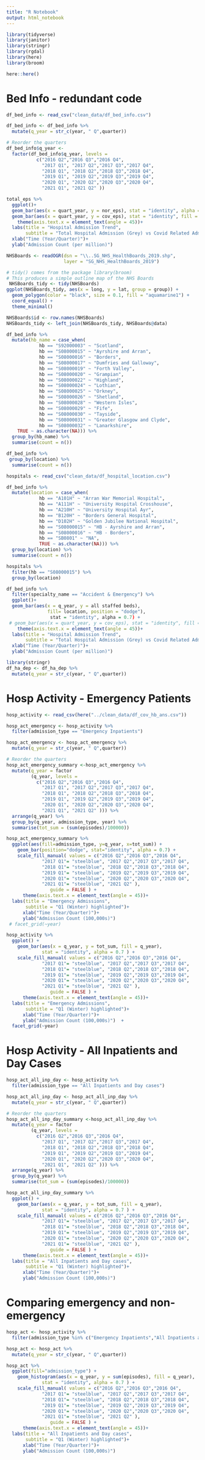 ```yaml
---
title: "R Notebook"
output: html_notebook
---
```

```r
library(tidyverse)
library(janitor)
library(stringr)
library(rgdal)
library(here)
library(broom)
```

```r
here::here()
```

# Bed Info - redundant code
```r
df_bed_info <- read_csv("clean_data/df_bed_info.csv") 
```

```r
df_bed_info <- df_bed_info %>% 
  mutate(q_year = str_c(year, " Q",quarter))
```

```r
# Reorder the quarters
df_bed_info$q_year <-
  factor(df_bed_info$q_year, levels =
           c("2016 Q2","2016 Q3","2016 Q4",
             "2017 Q1", "2017 Q2","2017 Q3","2017 Q4",
             "2018 Q1", "2018 Q2","2018 Q3","2018 Q4",             
             "2019 Q1", "2019 Q2","2019 Q3","2019 Q4",            
             "2020 Q1", "2020 Q2","2020 Q3","2020 Q4",           
             "2021 Q1", "2021 Q2" ))
```

```r
total_eps %>% 
  ggplot()+
  geom_bar(aes(x = quart_year, y = nor_eps), stat = "identity", alpha = 0.7)+
  geom_bar(aes(x = quart_year, y = cov_eps), stat = "identity", fill = "red", alpha = 0.75)+
    theme(axis.text.x = element_text(angle = 45))+
  labs(title = "Hospital Admission Trend",
       subtitle = "Total Hospital Admission (Grey) vs Covid Related Admission(Red)")+
  xlab("Time (Year/Quarter)")+
  ylab("Admission Count (per million)")
```


```r
NHSBoards <- readOGR(dsn = "\\..SG_NHS_HealthBoards_2019.shp", 
                     layer = "SG_NHS_HealthBoards_2019")
```

```r
# tidy() comes from the package library(broom)
# This produces a simple outline map of the NHS Boards
 NHSBoards_tidy <- tidy(NHSBoards)
ggplot(NHSBoards_tidy, aes(x = long, y = lat, group = group)) +
  geom_polygon(color = "black", size = 0.1, fill = "aquamarine1") +
  coord_equal() +
  theme_minimal()
```

```r
NHSBoards$id <- row.names(NHSBoards)
NHSBoards_tidy <- left_join(NHSBoards_tidy, NHSBoards@data)
```

```r
df_bed_info %>% 
  mutate(hb_name = case_when(
	        hb == "S92000003" ~ "Scotland",
	        hb == "S08000015" ~ "Ayrshire and Arran",
	        hb == "S08000016" ~ "Borders",
	        hb == "S08000017" ~ "Dumfries and Galloway",
	        hb == "S08000019" ~ "Forth Valley",
	        hb == "S08000020" ~ "Grampian",
	        hb == "S08000022" ~ "Highland",
	        hb == "S08000024" ~ "Lothian",
	        hb == "S08000025" ~ "Orkney",
	        hb == "S08000026" ~ "Shetland",
	        hb == "S08000028" ~ "Western Isles",
	        hb == "S08000029" ~ "Fife",
	        hb == "S08000030" ~ "Tayside",
        	hb == "S08000031" ~ "Greater Glasgow and Clyde",
	        hb == "S08000032" ~ "Lanarkshire",
	TRUE ~ as.character(NA))) %>% 
  group_by(hb_name) %>% 
  summarise(count = n())
```

```r
df_bed_info %>% 
 group_by(location) %>% 
  summarise(count = n())
```

```r
hospitals <- read_csv("clean_data/df_hospital_location.csv") 
```

```r
df_bed_info %>% 
  mutate(location = case_when(
	        hb == "A101H" ~ "Arran War Memorial Hospital",
	        hb == "A111H" ~ "University Hospital Crosshouse",
	        hb == "A210H" ~ "University Hospital Ayr",
	        hb == "B120H" ~ "Borders General Hospital",
	        hb == "D102H" ~ "Golden Jubilee National Hospital",
	        hb == "S08000015" ~ "HB - Ayrshire and Arran",
	        hb == "S08000016" ~ "HB - Borders",
	        hb == "SB0801" ~ "NA",
        	TRUE ~ as.character(NA))) %>% 
  group_by(location) %>% 
  summarise(count = n())
```

```r
hospitals %>% 
  filter(hb == "S08000015") %>% 
  group_by(location)
```

```r
df_bed_info %>% 
  filter(specialty_name == "Accident & Emergency") %>% 
  ggplot()+
  geom_bar(aes(x = q_year, y = all staffed beds), 
               fill= location, position = "dodge"), 
                stat = "identity", alpha = 0.7) +
 # geom_bar(aes(x = quart_year, y = cov_eps), stat = "identity", fill = "red", alpha = 0.75) +
    theme(axis.text.x = element_text(angle = 45))+
  labs(title = "Hospital Admission Trend",
       subtitle = "Total Hospital Admission (Grey) vs Covid Related Admission(Red)")+
  xlab("Time (Year/Quarter)")+
  ylab("Admission Count (per million)")

```

```r
library(stringr)
df_ha_dep <- df_ha_dep %>% 
  mutate(q_year = str_c(year, " Q",quarter))
```

# Hosp Activity - Emergency Patients

```r
hosp_activity <- read_csv(here("../clean_data/df_cov_hb_ans.csv"))
```

```r
hosp_act_emergency <- hosp_activity %>% 
  filter(admission_type == "Emergency Inpatients")
```

```r
hosp_act_emergency <- hosp_act_emergency %>% 
  mutate(q_year = str_c(year, " Q",quarter))
```

```r
# Reorder the quarters
hosp_act_emergency_summary <-hosp_act_emergency %>% 
  mutate(q_year = factor
         (q_year, levels =
           c("2016 Q2","2016 Q3","2016 Q4",
             "2017 Q1", "2017 Q2","2017 Q3","2017 Q4",
             "2018 Q1", "2018 Q2","2018 Q3","2018 Q4",             
             "2019 Q1", "2019 Q2","2019 Q3","2019 Q4",            
             "2020 Q1", "2020 Q2","2020 Q3","2020 Q4",           
             "2021 Q1", "2021 Q2" ))) %>% 
  arrange(q_year) %>% 
  group_by(q_year, admission_type, year) %>% 
  summarise(tot_sum = (sum(episodes)/100000))
```

```r
hosp_act_emergency_summary %>% 
  ggplot(aes(fill=admission_type, y=q_year, x=tot_sum)) + 
    geom_bar(position="dodge", stat="identity", alpha = 0.7) +
    scale_fill_manual( values = c("2016 Q2","2016 Q3","2016 Q4",
             "2017 Q1"= "steelblue", "2017 Q2","2017 Q3","2017 Q4",
             "2018 Q1"= "steelblue", "2018 Q2","2018 Q3","2018 Q4",             
             "2019 Q1"= "steelblue", "2019 Q2","2019 Q3","2019 Q4",            
             "2020 Q1"= "steelblue", "2020 Q2","2020 Q3","2020 Q4",           
             "2021 Q1"= "steelblue", "2021 Q2" ), 
                guide = FALSE ) +
      theme(axis.text.x = element_text(angle = 45))+
  labs(title = "Emergency Admissions",
       subtitle = "Q1 (Winter) highlighted")+
      xlab("Time (Year/Quarter)")+
      ylab("Admission Count (100,000s)")  
 # facet_grid(~year)
```

```r
hosp_activity %>% 
  ggplot() +
    geom_bar(aes(x = q_year, y = tot_sum, fill = q_year), 
             stat = "identity", alpha = 0.7 ) +
    scale_fill_manual( values = c("2016 Q2","2016 Q3","2016 Q4",
             "2017 Q1"= "steelblue", "2017 Q2","2017 Q3","2017 Q4",
             "2018 Q1"= "steelblue", "2018 Q2","2018 Q3","2018 Q4",             
             "2019 Q1"= "steelblue", "2019 Q2","2019 Q3","2019 Q4",            
             "2020 Q1"= "steelblue", "2020 Q2","2020 Q3","2020 Q4",           
             "2021 Q1"= "steelblue", "2021 Q2" ), 
                guide = FALSE ) +
      theme(axis.text.x = element_text(angle = 45))+
  labs(title = "Emergency Admissions",
       subtitle = "Q1 (Winter) highlighted")+
      xlab("Time (Year/Quarter)")+
      ylab("Admission Count (100,000s)")  +
  facet_grid(~year)
```


# Hosp Activity - All Inpatients and Day Cases

```r
hosp_act_all_inp_day <- hosp_activity %>% 
  filter(admission_type == "All Inpatients and Day cases")
```

```r
hosp_act_all_inp_day <- hosp_act_all_inp_day %>% 
  mutate(q_year = str_c(year, " Q",quarter))
```

```r
# Reorder the quarters
hosp_act_all_inp_day_summary <-hosp_act_all_inp_day %>% 
  mutate(q_year = factor
         (q_year, levels =
           c("2016 Q2","2016 Q3","2016 Q4",
             "2017 Q1", "2017 Q2","2017 Q3","2017 Q4",
             "2018 Q1", "2018 Q2","2018 Q3","2018 Q4",             
             "2019 Q1", "2019 Q2","2019 Q3","2019 Q4",            
             "2020 Q1", "2020 Q2","2020 Q3","2020 Q4",           
             "2021 Q1", "2021 Q2" ))) %>% 
  arrange(q_year) %>% 
  group_by(q_year) %>% 
  summarise(tot_sum = (sum(episodes)/100000))
```


```r
hosp_act_all_inp_day_summary %>% 
  ggplot() +
    geom_bar(aes(x = q_year, y = tot_sum, fill = q_year), 
             stat = "identity", alpha = 0.7 ) +
    scale_fill_manual( values = c("2016 Q2","2016 Q3","2016 Q4",
             "2017 Q1"= "steelblue", "2017 Q2","2017 Q3","2017 Q4",
             "2018 Q1"= "steelblue", "2018 Q2","2018 Q3","2018 Q4",             
             "2019 Q1"= "steelblue", "2019 Q2","2019 Q3","2019 Q4",            
             "2020 Q1"= "steelblue", "2020 Q2","2020 Q3","2020 Q4",           
             "2021 Q1"= "steelblue", "2021 Q2" ), 
                guide = FALSE ) +
      theme(axis.text.x = element_text(angle = 45))+
  labs(title = "All Inpatients and Day cases",
       subtitle = "Q1 (Winter) highlighted")+
      xlab("Time (Year/Quarter)")+
      ylab("Admission Count (100,000s)")  
```

# Comparing emergency and non-emergency

```r
hosp_act <- hosp_activity %>% 
  filter(admission_type %in% c("Emergency Inpatients","All Inpatients and Day cases" ))
```

```r
hosp_act <- hosp_act %>% 
  mutate(q_year = str_c(year, " Q",quarter))
```

```r
hosp_act %>% 
  ggplot(fill="admission_type") +
    geom_histogram(aes(x = q_year, y = sum(episodes), fill = q_year), 
             stat = "identity", alpha = 0.7 ) +
    scale_fill_manual( values = c("2016 Q2","2016 Q3","2016 Q4",
             "2017 Q1"= "steelblue", "2017 Q2","2017 Q3","2017 Q4",
             "2018 Q1"= "steelblue", "2018 Q2","2018 Q3","2018 Q4",             
             "2019 Q1"= "steelblue", "2019 Q2","2019 Q3","2019 Q4",            
             "2020 Q1"= "steelblue", "2020 Q2","2020 Q3","2020 Q4",           
             "2021 Q1"= "steelblue", "2021 Q2" ), 
                guide = FALSE ) +
      theme(axis.text.x = element_text(angle = 45))+
  labs(title = "All Inpatients and Day cases",
       subtitle = "Q1 (Winter) highlighted")+
      xlab("Time (Year/Quarter)")+
      ylab("Admission Count (100,000s)")  
```